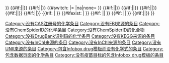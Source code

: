 {{main other |<!--
 Parameter names starting with _underscore are internal constructs, not from article input
 IMAGES:

-->{{#if:{{{_image_02|}}}{{{_image_LR|}}} |<!-- has image -->|{{#switch:{{lc:{{{type|}}}}} |mab |combo |vaccine = |#default=[[Category:包含Infobox drug模板条目没有结构图]] }}}}<!--

 IDENTIFIERS:
-->{{#if:{{{CAS_number|}}}||[[Category:没有CAS注册号的化学条目]]}}<!--
-->{{#if:{{{ChEBI|}}}{{{ChEMBL|}}}||[[Category:没有EBI来源的条目]]}}<!--
-->{{#switch:{{lc:{{{ChemSpiderID|}}}}}
|= [[Category:没有ChemSpiderID的化学条目]]
|na|none= [[Category:没有ChemSpiderID的化合物]] }}<!--
-->{{#if:{{{DrugBank|}}}||[[Category:没有DrugBank识别码的化学条目]]}}<!--
-->{{#if:{{{KEGG|}}}||[[Category:没有KEGG来源的条目]]}}<!--
-->{{#if:{{{StdInChI|}}}||[[Category:没有InChI来源的条目]]}}<!--
-->{{#if:{{{StdInChIKey|}}}||[[Category:没有InChI来源的条目]]}}<!--
-->{{#if:{{{UNII|}}}||[[Category:没有UNII来源的条目]]}}<!--

 SPECIAL
-->{{#if:{{{chemical_formula|}}} |[[Category:包含Infobox drug模板而没有化学式的条目]] }}<!--
-->{{#ifexist:{{{_datapage|}}} |[[Category:包含数据页面的化学条目]] }}<!--
-->{{#if:{{{_ATC_prefix_supplemental|}}} ||{{main other |[[Category:Drugbox有不明ATC编码的条目]]}} }}<!--
-->{{#if:{{{_legal_all|}}} ||{{main other |[[Category:药品没有法律信息]]}} }}<!--

-->{{#if:{{{_target|}}}||[[Category:没有疫苗目标的包含Infobox drug模板的条目]]}}<!--
 BOT VERIFY:
-- {{#ifeq:{{{Verifiedfields|}}}|changed|[[Category:Drugbox的确认区域有变动]]
}}<!--
-- {{#ifeq:{{{Watchedfields|}}}|changed|[[Category:Drugbox的监视区域有变动]]
}}<!--
-- {{#if:{{{verifiedrevid|}}}||[[Category:包含未确认的化学信息的条目]]}}
-->}}<noinclude>
{{documentation}}
</noinclude>